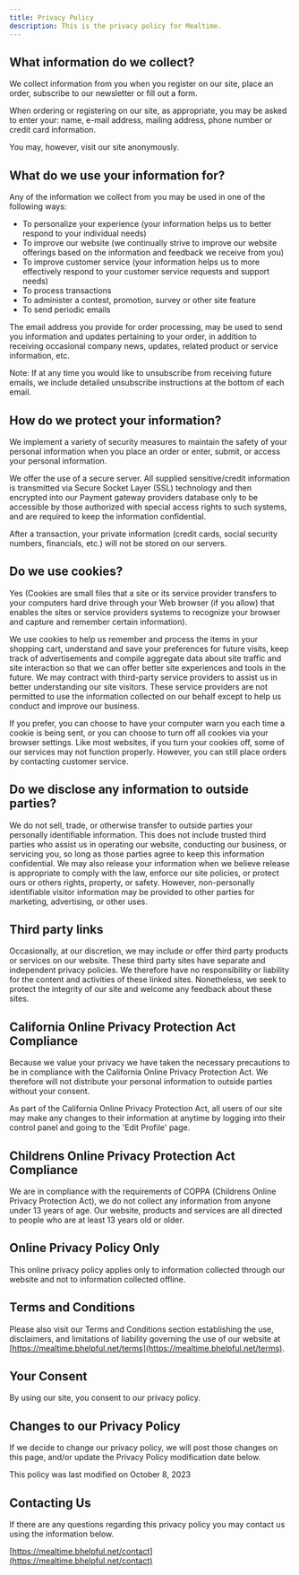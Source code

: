 ```yaml
---
title: Privacy Policy
description: This is the privacy policy for Mealtime.
---
```


## What information do we collect?

We collect information from you when you register on our site, place an order, subscribe to our newsletter or fill out a form.

When ordering or registering on our site, as appropriate, you may be asked to enter your: name, e-mail address, mailing address, phone number or credit card information.

You may, however, visit our site anonymously.

## What do we use your information for?

Any of the information we collect from you may be used in one of the following ways:

- To personalize your experience (your information helps us to better respond to your individual needs)
- To improve our website (we continually strive to improve our website offerings based on the information and feedback we receive from you)
- To improve customer service (your information helps us to more effectively respond to your customer service requests and support needs)
- To process transactions
- To administer a contest, promotion, survey or other site feature
- To send periodic emails

The email address you provide for order processing, may be used to send you information and updates pertaining to your order, in addition to receiving occasional company news, updates, related product or service information, etc.

Note: If at any time you would like to unsubscribe from receiving future emails, we include detailed unsubscribe instructions at the bottom of each email.

## How do we protect your information?

We implement a variety of security measures to maintain the safety of your personal information when you place an order or enter, submit, or access your personal information.

We offer the use of a secure server. All supplied sensitive/credit information is transmitted via Secure Socket Layer (SSL) technology and then encrypted into our Payment gateway providers database only to be accessible by those authorized with special access rights to such systems, and are required to keep the information confidential.

After a transaction, your private information (credit cards, social security numbers, financials, etc.) will not be stored on our servers.

## Do we use cookies?

Yes (Cookies are small files that a site or its service provider transfers to your computers hard drive through your Web browser (if you allow) that enables the sites or service providers systems to recognize your browser and capture and remember certain information).

We use cookies to help us remember and process the items in your shopping cart, understand and save your preferences for future visits, keep track of advertisements and compile aggregate data about site traffic and site interaction so that we can offer better site experiences and tools in the future. We may contract with third-party service providers to assist us in better understanding our site visitors. These service providers are not permitted to use the information collected on our behalf except to help us conduct and improve our business.

If you prefer, you can choose to have your computer warn you each time a cookie is being sent, or you can choose to turn off all cookies via your browser settings. Like most websites, if you turn your cookies off, some of our services may not function properly. However, you can still place orders by contacting customer service.

## Do we disclose any information to outside parties?

We do not sell, trade, or otherwise transfer to outside parties your personally identifiable information. This does not include trusted third parties who assist us in operating our website, conducting our business, or servicing you, so long as those parties agree to keep this information confidential. We may also release your information when we believe release is appropriate to comply with the law, enforce our site policies, or protect ours or others rights, property, or safety. However, non-personally identifiable visitor information may be provided to other parties for marketing, advertising, or other uses.

## Third party links

Occasionally, at our discretion, we may include or offer third party products or services on our website. These third party sites have separate and independent privacy policies. We therefore have no responsibility or liability for the content and activities of these linked sites. Nonetheless, we seek to protect the integrity of our site and welcome any feedback about these sites.

## California Online Privacy Protection Act Compliance

Because we value your privacy we have taken the necessary precautions to be in compliance with the California Online Privacy Protection Act. We therefore will not distribute your personal information to outside parties without your consent.

As part of the California Online Privacy Protection Act, all users of our site may make any changes to their information at anytime by logging into their control panel and going to the 'Edit Profile' page.

## Childrens Online Privacy Protection Act Compliance

We are in compliance with the requirements of COPPA (Childrens Online Privacy Protection Act), we do not collect any information from anyone under 13 years of age. Our website, products and services are all directed to people who are at least 13 years old or older.

## Online Privacy Policy Only

This online privacy policy applies only to information collected through our website and not to information collected offline.

## Terms and Conditions

Please also visit our Terms and Conditions section establishing the use, disclaimers, and limitations of liability governing the use of our website at [https://mealtime.bhelpful.net/terms](https://mealtime.bhelpful.net/terms).

## Your Consent

By using our site, you consent to our privacy policy.

## Changes to our Privacy Policy

If we decide to change our privacy policy, we will post those changes on this page, and/or update the Privacy Policy modification date below.

This policy was last modified on October 8, 2023

## Contacting Us

If there are any questions regarding this privacy policy you may contact us using the information below.

[https://mealtime.bhelpful.net/contact](https://mealtime.bhelpful.net/contact)
